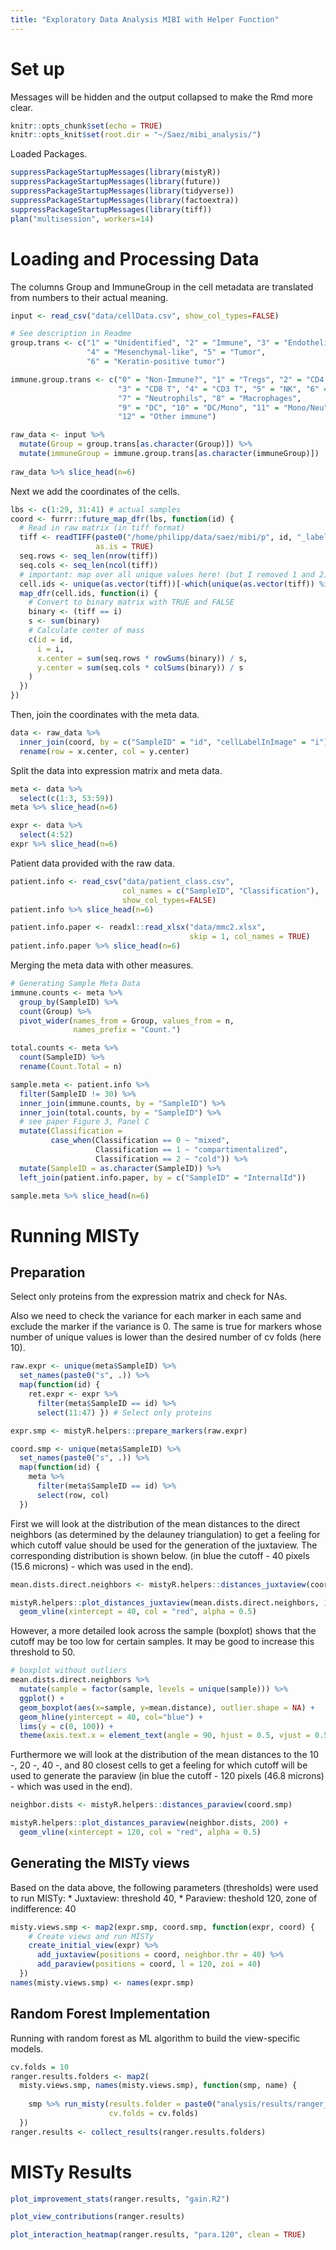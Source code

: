 ```yaml
---
title: "Exploratory Data Analysis MIBI with Helper Function"
---
```


# Set up

Messages will be hidden and the output collapsed to make the Rmd more clear.

```r
knitr::opts_chunk$set(echo = TRUE)
knitr::opts_knit$set(root.dir = "~/Saez/mibi_analysis/")
```

Loaded Packages.

```r
suppressPackageStartupMessages(library(mistyR))
suppressPackageStartupMessages(library(future))
suppressPackageStartupMessages(library(tidyverse))
suppressPackageStartupMessages(library(factoextra))
suppressPackageStartupMessages(library(tiff))
plan("multisession", workers=14)
```

# Loading and Processing Data

The columns Group and ImmuneGroup in the cell metadata are translated from
numbers to their actual meaning.

```r
input <- read_csv("data/cellData.csv", show_col_types=FALSE)

# See description in Readme
group.trans <- c("1" = "Unidentified", "2" = "Immune", "3" = "Endothelial", 
                 "4" = "Mesenchymal-like", "5" = "Tumor", 
                 "6" = "Keratin-positive tumor")

immune.group.trans <- c("0" = "Non-Immune?", "1" = "Tregs", "2" = "CD4 T", 
                        "3" = "CD8 T", "4" = "CD3 T", "5" = "NK", "6" = "B",
                        "7" = "Neutrophils", "8" = "Macrophages", 
                        "9" = "DC", "10" = "DC/Mono", "11" = "Mono/Neu", 
                        "12" = "Other immune")

raw_data <- input %>%
  mutate(Group = group.trans[as.character(Group)]) %>%
  mutate(immuneGroup = immune.group.trans[as.character(immuneGroup)])
  
raw_data %>% slice_head(n=6)
```

Next we add the coordinates of the cells.

```r
lbs <- c(1:29, 31:41) # actual samples
coord <- furrr::future_map_dfr(lbs, function(id) {
  # Read in raw matrix (in tiff format)
  tiff <- readTIFF(paste0("/home/philipp/data/saez/mibi/p", id, "_labeledcellData.tiff"),
                   as.is = TRUE)
  seq.rows <- seq_len(nrow(tiff))
  seq.cols <- seq_len(ncol(tiff))
  # important: map over all unique values here! (but I removed 1 and 2)
  cell.ids <- unique(as.vector(tiff))[-which(unique(as.vector(tiff)) %in% c(0,1))]
  map_dfr(cell.ids, function(i) {
    # Convert to binary matrix with TRUE and FALSE
    binary <- (tiff == i)
    s <- sum(binary)
    # Calculate center of mass
    c(id = id, 
      i = i,
      x.center = sum(seq.rows * rowSums(binary)) / s,
      y.center = sum(seq.cols * colSums(binary)) / s
    )
  })
})
```

Then, join the coordinates with the meta data.

```r
data <- raw_data %>%
  inner_join(coord, by = c("SampleID" = "id", "cellLabelInImage" = "i")) %>%
  rename(row = x.center, col = y.center)
```

Split the data into expression matrix and meta data.

```r
meta <- data %>%
  select(c(1:3, 53:59))
meta %>% slice_head(n=6)

expr <- data %>%
  select(4:52)
expr %>% slice_head(n=6)
```

Patient data provided with the raw data.

```r
patient.info <- read_csv("data/patient_class.csv",
                         col_names = c("SampleID", "Classification"),
                         show_col_types=FALSE)
patient.info %>% slice_head(n=6)

patient.info.paper <- readxl::read_xlsx("data/mmc2.xlsx", 
                                        skip = 1, col_names = TRUE)
patient.info.paper %>% slice_head(n=6)
```

Merging the meta data with other measures.

```r
# Generating Sample Meta Data
immune.counts <- meta %>%
  group_by(SampleID) %>%
  count(Group) %>%
  pivot_wider(names_from = Group, values_from = n,
              names_prefix = "Count.")

total.counts <- meta %>%
  count(SampleID) %>%
  rename(Count.Total = n)

sample.meta <- patient.info %>%
  filter(SampleID != 30) %>%
  inner_join(immune.counts, by = "SampleID") %>%
  inner_join(total.counts, by = "SampleID") %>%
  # see paper Figure 3, Panel C
  mutate(Classification = 
         case_when(Classification == 0 ~ "mixed",
                   Classification == 1 ~ "compartimentalized",
                   Classification == 2 ~ "cold")) %>% 
  mutate(SampleID = as.character(SampleID)) %>%
  left_join(patient.info.paper, by = c("SampleID" = "InternalId"))

sample.meta %>% slice_head(n=6)
```

# Running MISTy

## Preparation

Select only proteins from the expression matrix and check for NAs.

Also we need to check the variance for each marker in each same and
exclude the marker if the variance is 0. The same is true for markers
whose number of unique values is lower than the desired number of cv
folds (here 10).

```r
raw.expr <- unique(meta$SampleID) %>%
  set_names(paste0("s", .)) %>%
  map(function(id) {
    ret.expr <- expr %>%
      filter(meta$SampleID == id) %>%
      select(11:47) }) # Select only proteins

expr.smp <- mistyR.helpers::prepare_markers(raw.expr)

coord.smp <- unique(meta$SampleID) %>%
  set_names(paste0("s", .)) %>%
  map(function(id) {
    meta %>%
      filter(meta$SampleID == id) %>% 
      select(row, col)
  })
```

First we will look at the distribution of the  mean distances to the direct 
neighbors (as determined by the delauney triangulation) to get a feeling for 
which cutoff value should be used for the generation of the juxtaview. The
corresponding distribution is shown below.
(in blue the cutoff - 40 pixels (15.6 microns) - which was used in the end).

```r
mean.dists.direct.neighbors <- mistyR.helpers::distances_juxtaview(coord.smp)

mistyR.helpers::plot_distances_juxtaview(mean.dists.direct.neighbors, 100) +
  geom_vline(xintercept = 40, col = "red", alpha = 0.5)
```

However, a more detailed look across the sample (boxplot) shows that the
cutoff may be too low for certain samples. It may be good to increase this
threshold to 50.

```r
# boxplot without outliers
mean.dists.direct.neighbors %>%
  mutate(sample = factor(sample, levels = unique(sample))) %>%
  ggplot() +
  geom_boxplot(aes(x=sample, y=mean.distance), outlier.shape = NA) +
  geom_hline(yintercept = 40, col="blue") +
  lims(y = c(0, 100)) +
  theme(axis.text.x = element_text(angle = 90, hjust = 0.5, vjust = 0.5))
```

Furthermore we will look at the distribution of the mean distances to the
10 -, 20 -, 40 -, and 80 closest cells to get a feeling
for which cutoff will be used to generate the paraview 
(in blue the cutoff - 120 pixels (46.8 microns) - which was used in the end).

```r
neighbor.dists <- mistyR.helpers::distances_paraview(coord.smp)

mistyR.helpers::plot_distances_paraview(neighbor.dists, 200) +
  geom_vline(xintercept = 120, col = "red", alpha = 0.5)
```

## Generating the MISTy views

Based on the data above, the following parameters (thresholds) were used 
to run MISTy: 
 * Juxtaview: threshold 40,
 * Paraview: theshold 120, zone of indifference: 40

```r
misty.views.smp <- map2(expr.smp, coord.smp, function(expr, coord) {
    # Create views and run MISTy
    create_initial_view(expr) %>%
      add_juxtaview(positions = coord, neighbor.thr = 40) %>%
      add_paraview(positions = coord, l = 120, zoi = 40)
  })
names(misty.views.smp) <- names(expr.smp)
```

## Random Forest Implementation

Running with random forest as ML algorithm to build the view-specific models. 

```r
cv.folds = 10
ranger.results.folders <- map2(
  misty.views.smp, names(misty.views.smp), function(smp, name) {
    
    smp %>% run_misty(results.folder = paste0("analysis/results/ranger_", name),
                      cv.folds = cv.folds)
  })
ranger.results <- collect_results(ranger.results.folders)
```

# MISTy Results

```r
plot_improvement_stats(ranger.results, "gain.R2")
```

```r
plot_view_contributions(ranger.results)
```

```r
plot_interaction_heatmap(ranger.results, "para.120", clean = TRUE)
```
